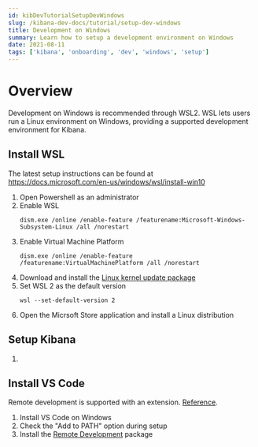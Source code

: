 ---
id: kibDevTutorialSetupDevWindows
slug: /kibana-dev-docs/tutorial/setup-dev-windows
title: Development on Windows
summary: Learn how to setup a development environment on Windows
date: 2021-08-11
tags: ['kibana', 'onboarding', 'dev', 'windows', 'setup']
---


# Overview

Development on Windows is recommended through WSL2.  WSL lets users run a Linux environment on Windows, providing a supported development environment for Kibana.

## Install WSL

The latest setup instructions can be found at https://docs.microsoft.com/en-us/windows/wsl/install-win10

1) Open Powershell as an administrator
1) Enable WSL
    ```
    dism.exe /online /enable-feature /featurename:Microsoft-Windows-Subsystem-Linux /all /norestart
    ```
1) Enable Virtual Machine Platform
    ```
    dism.exe /online /enable-feature /featurename:VirtualMachinePlatform /all /norestart
    ```
1) Download and install the [Linux kernel update package](https://wslstorestorage.blob.core.windows.net/wslblob/wsl_update_x64.msi)
1) Set WSL 2 as the default version
    ```
    wsl --set-default-version 2
    ```
1) Open the Micrsoft Store application and install a Linux distribution

## Setup Kibana

1. <DocLink id="kibDevTutorialSetupDevEnv" text="Set up your development environment" />

## Install VS Code

Remote development is supported with an extension.  [Reference](https://code.visualstudio.com/docs/remote/wsl).

1) Install VS Code on Windows
1) Check the "Add to PATH" option during setup
1) Install the [Remote Development](https://aka.ms/vscode-remote/download/extension) package
